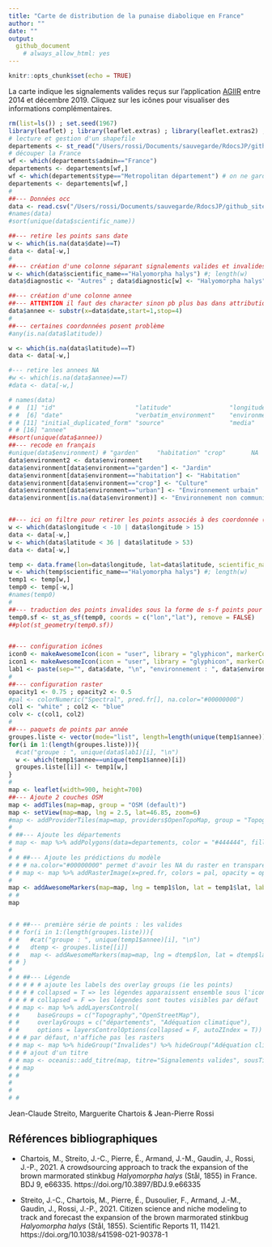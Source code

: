 ```yaml
---
title: "Carte de distribution de la punaise diabolique en France"
author: ""
date: ""
output:
  github_document
    # always_allow_html: yes
---
```




```r
knitr::opts_chunk$set(echo = TRUE)
```

La carte indique les signalements valides reçus sur l'application <a href="https://rossi-jp.github.io/crises/agiir.html" target="_blank">AGIIR</a> entre 2014 et décembre 2019. Cliquez sur les icônes pour visualiser des informations complémentaires.

<!-- OK mais lourd -->
```r
rm(list=ls()) ; set.seed(1967)
library(leaflet) ; library(leaflet.extras) ; library(leaflet.extras2) ; library(raster) ; library(sf)
# lecture et gestion d'un shapefile
departements <- st_read("/Users/rossi/Documents/sauvegarde/RdocsJP/github_sites_web_en_rmarkdown/crises/agiir/carto/ne_10m_admin_1_states_provinces/ne_10m_admin_1_states_provinces.shp", quiet=T)
# découper la France
wf <- which(departements$admin=="France")
departements <- departements[wf,]
wf <- which(departements$type=="Metropolitan département") # on ne garde que les dpt métropolitains
departements <- departements[wf,]
#
##--- Données occ
data <- read.csv("/Users/rossi/Documents/sauvegarde/RdocsJP/github_sites_web_en_rmarkdown/crises/cartes/Hh/oo_522847.csv", sep="\t")
#names(data)
#sort(unique(data$scientific_name))

##--- retire les points sans date
w <- which(is.na(data$date)==T)
data <- data[-w,]
#
##--- création d'une colonne séparant signalements valides et invalides
w <- which(data$scientific_name=="Halyomorpha halys") #; length(w)
data$diagnostic <- "Autres" ; data$diagnostic[w] <- "Halyomorpha halys"

##--- création d'une colonne annee
##--- ATTENTION il faut des character sinon pb plus bas dans attribution aux groupes...
data$annee <- substr(x=data$date,start=1,stop=4)
#
##--- certaines coordonnées posent problème
#any(is.na(data$latitude))

w <- which(is.na(data$latitude)==T)
data <- data[-w,]

#--- retire les annees NA
#w <- which(is.na(data$annee)==T)
#data <- data[-w,]

# names(data)
# #  [1] "id"                      "latitude"                "longitude"               "scientific_name"         "additional_species"
# #  [6] "date"                    "verbatim_environment"    "environment"             "identification_support"  "issues"
# # [11] "initial_duplicated_form" "source"                  "media"                   "note"                    "diagnostic"
# # [16] "annee"
##sort(unique(data$annee))
##--- recode en français
#unique(data$environment) # "garden"     "habitation" "crop"       NA           "urban"
data$environment2 <- data$environment
data$environment[data$environment=="garden"] <- "Jardin"
data$environment[data$environment=="habitation"] <- "Habitation"
data$environment[data$environment=="crop"] <- "Culture"
data$environment[data$environment=="urban"] <- "Environnement urbain"
data$environment[is.na(data$environment)] <- "Environnement non communiqué"


##--- ici on filtre pour retirer les points associés à des coordonnée (fausses) trop éloignées de la France
w <- which(data$longitude < -10 | data$longitude > 15)
data <- data[-w,]
w <- which(data$latitude < 36 | data$latitude > 53)
data <- data[-w,]

temp <- data.frame(lon=data$longitude, lat=data$latitude, scientific_name=data$scientific_name, annee=data$annee, diagnostic=data$diagnostic, date=data$date, environment=data$environment)
w <- which(temp$scientific_name=="Halyomorpha halys") #; length(w)
temp1 <- temp[w,]
temp0 <- temp[-w,]
#names(temp0)
#
##--- traduction des points invalides sous la forme de s-f points pour ne pas ralentir l'affichage en tant que points OSM
temp0.sf <- st_as_sf(temp0, coords = c("lon","lat"), remove = FALSE)
##plot(st_geometry(temp0.sf))


##--- configuration icônes
icon0 <- makeAwesomeIcon(icon = "user", library = "glyphicon", markerColor = "blue", iconColor="black")
icon1 <- makeAwesomeIcon(icon = "user", library = "glyphicon", markerColor = "red", iconColor="black")
lab1 <- paste(sep="", data$date, "\n", "environnement : ", data$environment)
# 
##--- configuration raster
opacity1 <- 0.75 ; opacity2 <- 0.5
#pal <- colorNumeric("Spectral", pred.fr[], na.color="#00000000")
col1 <- "white" ; col2 <- "blue"
colv <- c(col1, col2)
# 
##--- paquets de points par année
groupes.liste <- vector(mode="list", length=length(unique(temp1$annee)))
for(i in 1:(length(groupes.liste))){
  #cat("groupe : ", unique(data$lab1)[i], "\n")
  w <- which(temp1$annee==unique(temp1$annee)[i])
  groupes.liste[[i]] <- temp1[w,]
}
# 
map <- leaflet(width=900, height=700)
##--- Ajoute 2 couches OSM
map <- addTiles(map=map, group = "OSM (default)")
map <- setView(map=map, lng = 2.5, lat=46.85, zoom=6)
#map <- addProviderTiles(map=map, providers$OpenTopoMap, group = "Topography")
# 
# ##--- Ajoute les départements
# map <- map %>% addPolygons(data=departements, color = "#444444", fillOpacity = 0.0, group="départements", label = departements$name_fr, weight=1.50)
# 
# # ##--- Ajoute les prédictions du modèle
# # # na.color="#00000000" permet d'avoir les NA du raster en transparent
# # map <- map %>% addRasterImage(x=pred.fr, colors = pal, opacity = opacity1, group="Adéquation climatique")
# 
map <- addAwesomeMarkers(map=map, lng = temp1$lon, lat = temp1$lat, label=temp1$annee, icon=icon1, popup=lab1)
# # 
map


# # ##--- première série de points : les valides
# # for(i in 1:(length(groupes.liste))){
# #   #cat("groupe : ", unique(temp1$annee)[i], "\n")
# #   dtemp <- groupes.liste[[i]]
# #   map <- addAwesomeMarkers(map=map, lng = dtemp$lon, lat = dtemp$lat, label=dtemp$annee, icon=icon1, popup=lab1)
# # }
# 
# # ##--- Légende
# # # # # ajoute les labels des overlay groups (ie les points)
# # # # collapsed = T => les légendes apparaissent ensemble sous l'icone d'un stack
# # # # collapsed = F => les légendes sont toutes visibles par défaut
# # map <- map %>% addLayersControl(
# #     baseGroups = c("Topography","OpenStreetMap"),
# #     overlayGroups = c("départements", "Adéquation climatique"),
# #     options = layersControlOptions(collapsed = F, autoZIndex = T))
# # # par défaut, n'affiche pas les rasters
# # map <- map %>% hideGroup("Invalides") %>% hideGroup("Adéquation climatique")
# # # ajout d'un titre
# # map <- oceanis::add_titre(map, titre="Signalements valides", sousTitre = "")
# # map
# # 
# 
# 
# #
```

Jean-Claude Streito, Marguerite Chartois & Jean-Pierre Rossi

## Références bibliographiques

- Chartois, M., Streito, J.-C., Pierre, É., Armand, J.-M., Gaudin, J., Rossi, J.-P., 2021. A crowdsourcing approach to track the expansion of the brown marmorated stinkbug *Halyomorpha halys* (Stål, 1855) in France. BDJ 9, e66335. https://doi.org/10.3897/BDJ.9.e66335

- Streito, J.-C., Chartois, M., Pierre, É., Dusoulier, F., Armand, J.-M., Gaudin, J., Rossi, J.-P., 2021. Citizen science and niche modeling to track and forecast the expansion of the brown marmorated stinkbug *Halyomorpha halys* (Stål, 1855). Scientific Reports 11, 11421. https://doi.org/10.1038/s41598-021-90378-1
